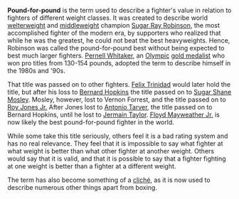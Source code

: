 '''Pound-for-pound''' is the term used to describe a fighter's value in relation to fighters of different weight classes. It was created to describe world [[welterweight]] and [[middleweight]] champion [[Sugar Ray Robinson]], the most accomplished fighter of the modern era, by supporters who realized that while he was the greatest, he could not beat the best heavyweights. Hence, Robinson was called the pound-for-pound best without being expected to best much larger fighters. [[Pernell Whitaker]], an [[Olympic]] [[gold medalist]] who won pro titles from 130-154 pounds, adopted the term to describe himself in the 1980s and '90s. 

That title was passed on to other fighters. [[Felix Trinidad]] would later hold the title, but after his loss to [[Bernard Hopkins]] the title passed on to [[Sugar Shane Mosley]]. Mosley, however, lost to Vernon Forrest, and the title passed on to [[Roy Jones Jr.]] After Jones lost to [[Antonio Tarver]], the title passed on to Bernard Hopkins, until he lost to [[Jermain Taylor]]. [[Floyd Mayweather Jr.]] is now likely the best pound-for-pound fighter in the world.

While some take this title seriously, others feel it is a bad rating system and has no real relevance. They feel that it is impossible to say what fighter at what weight is better than what other fighter at another weight. Others would say that it is valid, and that it is possible to say that a fighter fighting at one weight is better than a fighter at a different weight.

The term has also become something of a [[cliché]], as it is now used to describe numerous other things apart from boxing.